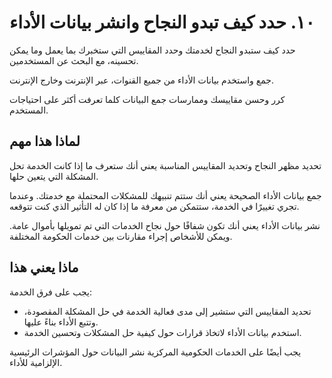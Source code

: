# ١٠. حدد كيف تبدو النجاح وانشر بيانات الأداء

حدد كيف ستبدو النجاح لخدمتك وحدد المقاييس التي ستخبرك بما يعمل وما يمكن تحسينه، مع البحث عن المستخدمين.

جمع واستخدم بيانات الأداء من جميع القنوات، عبر الإنترنت وخارج الإنترنت.

كرر وحسن مقاييسك وممارسات جمع البيانات كلما تعرفت أكثر على احتياجات المستخدم.

## لماذا هذا مهم

تحديد مظهر النجاح وتحديد المقاييس المناسبة يعني أنك ستعرف ما إذا كانت الخدمة تحل المشكلة التي يتعين حلها.

جمع بيانات الأداء الصحيحة يعني أنك ستتم تنبيهك للمشكلات المحتملة مع خدمتك. وعندما تجري تغييرًا في الخدمة، ستتمكن من معرفة ما إذا كان له التأثير الذي كنت تتوقعه.

نشر بيانات الأداء يعني أنك تكون شفافًا حول نجاح الخدمات التي تم تمويلها بأموال عامة. ويمكن للأشخاص إجراء مقارنات بين خدمات الحكومة المختلفة.

## ماذا يعني هذا

يجب على فرق الخدمة:

- تحديد المقاييس التي ستشير إلى مدى فعالية الخدمة في حل المشكلة المقصودة، وتتبع الأداء بناءً عليها.
- استخدم بيانات الأداء لاتخاذ قرارات حول كيفية حل المشكلات وتحسين الخدمة.

يجب أيضًا على الخدمات الحكومية المركزية نشر البيانات حول المؤشرات الرئيسية الإلزامية للأداء.